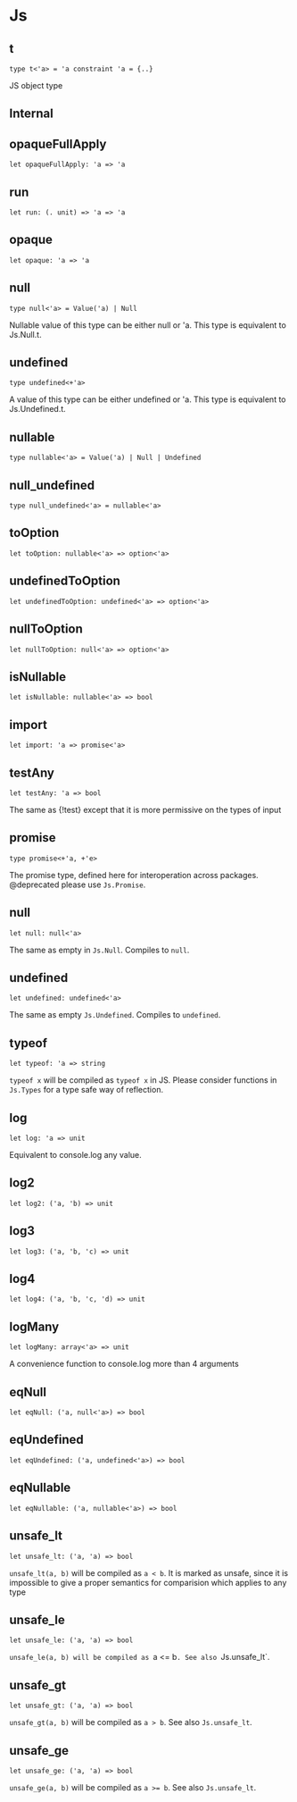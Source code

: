 # Js

## t

```res sig
type t<'a> = 'a constraint 'a = {..}
```
JS object type

## Internal



## opaqueFullApply

```res sig
let opaqueFullApply: 'a => 'a
```

## run

```res sig
let run: (. unit) => 'a => 'a
```

## opaque

```res sig
let opaque: 'a => 'a
```


## null

```res sig
type null<'a> = Value('a) | Null
```
Nullable value of this type can be either null or 'a. This type is equivalent to Js.Null.t.

## undefined

```res sig
type undefined<+'a>
```
A value of this type can be either undefined or 'a. This type is equivalent to Js.Undefined.t.

## nullable

```res sig
type nullable<'a> = Value('a) | Null | Undefined
```


## null_undefined

```res sig
type null_undefined<'a> = nullable<'a>
```


## toOption

```res sig
let toOption: nullable<'a> => option<'a>
```


## undefinedToOption

```res sig
let undefinedToOption: undefined<'a> => option<'a>
```


## nullToOption

```res sig
let nullToOption: null<'a> => option<'a>
```


## isNullable

```res sig
let isNullable: nullable<'a> => bool
```


## import

```res sig
let import: 'a => promise<'a>
```


## testAny

```res sig
let testAny: 'a => bool
```
The same as {!test} except that it is more permissive on the types of input

## promise

```res sig
type promise<+'a, +'e>
```
The promise type, defined here for interoperation across packages.
  @deprecated please use `Js.Promise`.

## null

```res sig
let null: null<'a>
```
The same as empty in `Js.Null`. Compiles to `null`.

## undefined

```res sig
let undefined: undefined<'a>
```
The same as empty `Js.Undefined`. Compiles to `undefined`.

## typeof

```res sig
let typeof: 'a => string
```
`typeof x` will be compiled as `typeof x` in JS. Please consider functions in
`Js.Types` for a type safe way of reflection.

## log

```res sig
let log: 'a => unit
```
Equivalent to console.log any value.

## log2

```res sig
let log2: ('a, 'b) => unit
```


## log3

```res sig
let log3: ('a, 'b, 'c) => unit
```


## log4

```res sig
let log4: ('a, 'b, 'c, 'd) => unit
```


## logMany

```res sig
let logMany: array<'a> => unit
```
A convenience function to console.log more than 4 arguments

## eqNull

```res sig
let eqNull: ('a, null<'a>) => bool
```


## eqUndefined

```res sig
let eqUndefined: ('a, undefined<'a>) => bool
```


## eqNullable

```res sig
let eqNullable: ('a, nullable<'a>) => bool
```


## unsafe_lt

```res sig
let unsafe_lt: ('a, 'a) => bool
```
`unsafe_lt(a, b)` will be compiled as `a < b`.
    It is marked as unsafe, since it is impossible
    to give a proper semantics for comparision which applies to any type

## unsafe_le

```res sig
let unsafe_le: ('a, 'a) => bool
```
`unsafe_le(a, b) will be compiled as `a <= b`.
   See also `Js.unsafe_lt`.

## unsafe_gt

```res sig
let unsafe_gt: ('a, 'a) => bool
```
`unsafe_gt(a, b)` will be compiled as `a > b`.
    See also `Js.unsafe_lt`.

## unsafe_ge

```res sig
let unsafe_ge: ('a, 'a) => bool
```
`unsafe_ge(a, b)` will be compiled as `a >= b`.
   See also `Js.unsafe_lt`.
